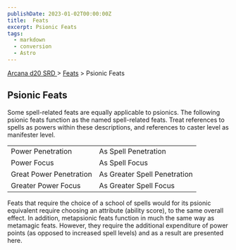 ```yaml
---
publishDate: 2023-01-02T00:00:00Z
title:  Feats
excerpt: Psionic Feats
tags:
  - markdown
  - conversion
  - Astro
---
```


[ Arcana d20 SRD ](/#arcanaD20) > [ Feats](arcana-d20-srd-feats-index) > Psionic Feats

##  Psionic Feats

Some spell-related feats are equally applicable to psionics. The following
psionic feats function as the named spell-related feats. Treat references to
spells as powers within these descriptions, and references to caster level as
manifester level.


<table> <tr> <td> Power Penetration </td> <td> As Spell Penetration </td> </tr> <tr class="shaded"> <td> Power Focus </td> <td> As Spell Focus </td> </tr> <tr> <td> Great Power Penetration </td> <td> As Greater Spell Penetration </td> </tr> <tr class="shaded"> <td> Greater Power Focus </td> <td> As Greater Spell Focus </td> </tr> </table>



Feats that require the choice of a school of spells would for its psionic
equivalent require choosing an attribute (ability score), to the same overall
effect. In addition, metapsionic feats function in much the same way as
metamagic feats. However, they require the additional expenditure of power
points (as opposed to increased spell levels) and as a result are presented
here.

